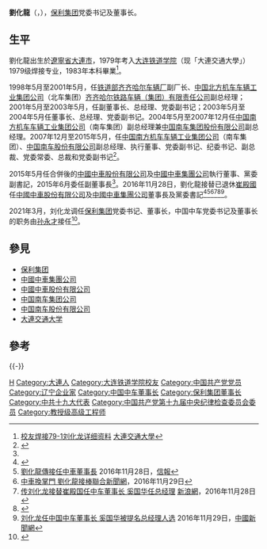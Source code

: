 '''劉化龍'''（'''{{lang-en|Hualong Liu}}'''，{{bd|1962年||catIdx=Liu刘}}），[[保利集团|保利集团]]党委书记及董事长。

==生平==
劉化龍出生於[[遼寧省|遼寧省]][[大連市|大連市]]，1979年考入[[大连铁道学院|大连铁道学院]]（现「大連交通大學」）1979级焊接专业，1983年本科畢業<ref>[http://xy.djtu.edu.cn/cn/class/info.asp?userid=27922&un=%C1%F5%BB%AF%C1%FA&f_menu_id=883 校友焊接79-1刘化龙详细资料] {{Wayback|url=http://xy.djtu.edu.cn/cn/class/info.asp?userid=27922&un=%C1%F5%BB%AF%C1%FA&f_menu_id=883 |date=20180127162831 }}[[大連交通大學|大連交通大學]]</ref>。

1998年5月至2001年5月，任[[中华人民共和国铁道部|铁道部]][[齐齐哈尔车辆厂|齐齐哈尔车辆厂]]副厂长、[[中国北方机车车辆工业集团公司|中国北方机车车辆工业集团公司]]（北车集团）[[齐齐哈尔铁路车辆（集团）有限责任公司|齐齐哈尔铁路车辆（集团）有限责任公司]]副总经理；2001年5月至2003年5月，任副董事长、总经理、党委副书记；2003年5月至2004年5月任董事长、总经理、党委副书记。2004年5月至2007年12月任[[中国南方机车车辆工业集团公司|中国南方机车车辆工业集团公司]]（南车集团）副总经理兼[[中国南车集团股份有限公司|中国南车集团股份有限公司]]副总经理。2007年12月至2015年5月，任[[中国南方机车车辆工业集团公司|中国南方机车车辆工业集团公司]]（南车集团）、[[中国南车股份有限公司|中国南车股份有限公司]]副总经理、执行董事、党委副书记、纪委书记、副总裁、党委常委、总裁和党委副书记<ref name="crrc2016ar">{{Cite web |url=http://www.hkexnews.hk/listedco/listconews/SEHK/2016/0427/LTN20160427687_C.pdf |title=中國中車股份有限公司2016年報 |accessdate=2016-12-06 |archive-date=2018-01-27 |archive-url=https://web.archive.org/web/20180127160440/http://www.hkexnews.hk/listedco/listconews/SEHK/2016/0427/LTN20160427687_C.pdf |dead-url=no }}</ref>。

2015年5月任合併後的[[中國中車股份有限公司|中國中車股份有限公司]]及[[中國中車集團公司|中國中車集團公司]]執行董事、黨委副書記，2015年6月委任副董事長<ref name="crrc2016ar"/>。2016年11月28日，劉化龍接替已退休[[崔殿國|崔殿國]]任[[中國中車股份有限公司|中國中車股份有限公司]]及[[中國中車集團公司|中國中車集團公司]]董事長及黨委書記<ref >{{cite web |url=http://www.thepaper.cn/www/v3/jsp/newsDetail_forward_1569745 |title=南北车合并一年后董事长双双退休，刘化龙升任中车集团董事长 |publisher=[[澎湃新闻|澎湃新闻]] |date=2016-11-28 |accessdate=2016-11-29 |archive-date=2016-11-29 |archive-url=https://web.archive.org/web/20161129021731/http://www.thepaper.cn/www/v3/jsp/newsDetail_forward_1569745 |dead-url=no }}</ref><ref>[http://www2.hkej.com/instantnews/china/article/1442857 劉化龍傳接任中車董事長] {{Wayback|url=http://www2.hkej.com/instantnews/china/article/1442857 |date=20161206060729 }}2016年11月28日，[[信報|信報]]</ref><ref>[http://udn.com/news/story/7335/2135520 中車換掌門 劉化龍接棒][[聯合新聞網|聯合新聞網]]，2016年11月29日</ref><ref>[http://finance.sina.com.cn/chanjing/rsbd/2016-11-28/doc-ifxyawmp0416700.shtml 传刘化龙接替崔殿国任中车董事长 奚国华任总经理] {{Wayback|url=http://finance.sina.com.cn/chanjing/rsbd/2016-11-28/doc-ifxyawmp0416700.shtml |date=20180128052731 }}[[新浪網|新浪網]]，2016年11月28日</ref><ref>{{Cite web |url=http://www.hkexnews.hk/listedco/listconews/SEHK/2016/1128/LTN20161128664_C.pdf |title=公告 董事辭職 |accessdate=2016-12-06 |archive-date=2016-12-20 |archive-url=https://web.archive.org/web/20161220162641/http://www.hkexnews.hk/listedco/listconews/SEHK/2016/1128/LTN20161128664_C.pdf |dead-url=no }}</ref><ref>[http://www.chinanews.com/cj/2016/11-29/8077979.shtml 刘化龙任中国中车董事长 奚国华被提名总经理人选] {{Wayback|url=http://www.chinanews.com/cj/2016/11-29/8077979.shtml |date=20180127160632 }}2016年11月29日，[[中國新聞網|中國新聞網]]</ref>。

2021年3月，刘化龙调任[[保利集团|保利集团]]党委书记、董事长，中国中车党委书记及董事长的职务由[[孙永才|孙永才]]接任<ref>{{cite news|url=http://www.nbd.com.cn/articles/2021-03-24/1668725.html|title=保利集团重要领导调整！刘化龙任董事长，徐念沙、宋广菊免职|publisher=每日经济新闻|date=2021-03-24|accessdate=2021-05-13|archive-date=2021-05-13|archive-url=https://web.archive.org/web/20210513135716/http://www.nbd.com.cn/articles/2021-03-24/1668725.html}}</ref>。

==參見==
*[[保利集团|保利集团]]
*[[中國中車集團公司|中國中車集團公司]]
*[[中國中車股份有限公司|中國中車股份有限公司]]
*[[中国南车集团公司|中国南车集团公司]]
*[[中国南车股份有限公司|中国南车股份有限公司]]
*[[大連交通大学|大連交通大学]]

==參考==
{{reflist}}

{{-}}
{{start box}}
{{s-bus}}
{{s-before|[[徐念沙|徐念沙]]}}
{{s-title|[[保利集团|保利集团]]董事长|2021年3月－}}
{{s-inc}}
{{s-before|[[崔殿国|崔殿国]]}}
{{s-title|[[中国中车集团|中国中车集团]]董事长|2016年11月－2021年3月}}
{{s-after|[[孙永才|孙永才]]}}
{{end box}}
{{中国轨道交通装备企业}}
{{Authority control}}
{{DEFAULTSORT:Liu刘}}
[[Category:劉姓|H]]
[[Category:大連人|Category:大連人]]
[[Category:大连铁道学院校友|Category:大连铁道学院校友]]
[[Category:中国共产党党员|Category:中国共产党党员]]
[[Category:辽宁企业家|Category:辽宁企业家]]
[[Category:中国中车董事长|Category:中国中车董事长]]
[[Category:保利集团董事长|Category:保利集团董事长]]
[[Category:中共十九大代表|Category:中共十九大代表]]
[[Category:中国共产党第十九届中央纪律检查委员会委员|Category:中国共产党第十九届中央纪律检查委员会委员]]
[[Category:教授级高级工程师|Category:教授级高级工程师]]